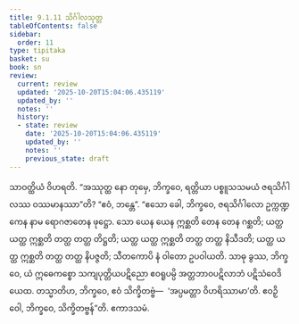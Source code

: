 ```yaml
---
title: 9.1.11 သိင်္ဂါလသုတ္တ
tableOfContents: false
sidebar:
  order: 11
type: tipitaka
basket: su
book: sn
review:
  current: review
  updated: '2025-10-20T15:04:06.435119'
  updated_by: ''
  notes: ''
  history:
  - state: review
    date: '2025-10-20T15:04:06.435119'
    updated_by: ''
    notes: ''
    previous_state: draft
---
```



<DynamicBreadcrumb />


<ReviewStatus review={frontmatter.review} showDetails={true} />

<HypothesisAnnotation frontmatter={frontmatter} />

<Division number="233" book="sn" e="ch" v="18" p="313">

<Paragraph number="1243" book="sn">
သာဝတ္ထိယံ ဝိဟရတိ. “အဿုတ္ထ နော တုမှေ, ဘိက္ခဝေ, ရတ္တိယာ ပစ္စူသသမယံ ဇရသိင်္ဂါလဿ ဝဿမာနဿာ”တိ? “ဧဝံ, ဘန္တေ”. “ဧသော ခေါ, ဘိက္ခဝေ, ဇရသိင်္ဂါလော ဥက္ကဏ္ဍကေန နာမ ရောဂဇာတေန ဖုဋ္ဌော. သော ယေန ယေန ဣစ္ဆတိ တေန တေန ဂစ္ဆတိ; ယတ္ထ ယတ္ထ ဣစ္ဆတိ တတ္ထ တတ္ထ တိဋ္ဌတိ; ယတ္ထ ယတ္ထ ဣစ္ဆတိ တတ္ထ တတ္ထ နိသီဒတိ; ယတ္ထ ယတ္ထ ဣစ္ဆတိ တတ္ထ တတ္ထ နိပဇ္ဇတိ; သီတကောပိ နံ ဝါတော ဥပဝါယတိ. သာဓု ခွဿ, ဘိက္ခဝေ, ယံ ဣဓေကစ္စော သကျပုတ္တိယပဋိညော ဧဝရူပမ္ပိ အတ္တဘာဝပဋိလာဘံ ပဋိသံဝေဒိယေထ. တသ္မာတိဟ, ဘိက္ခဝေ, ဧဝံ သိက္ခိတဗ္ဗံ—  ‘အပ္ပမတ္တာ ဝိဟရိဿာမာ’တိ. ဧဝဉှိ ဝေါ, ဘိက္ခဝေ, သိက္ခိတဗ္ဗန်”တိ.

</Paragraph>
</Division>

<Paragraph number="1244" type="center" book="sn">
ဧကာဒသမံ.
</Paragraph>